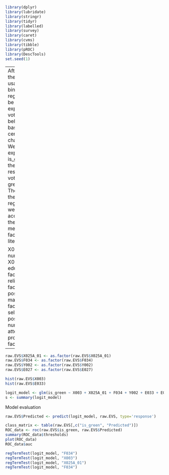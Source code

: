 ```r
library(dplyr)
library(lubridate)
library(stringr)
library(tidyr)
library(labelled)
library(survey)
library(caret)
library(cvms)
library(tibble)
library(pROC)
library(DescTools)
set.seed(1)

```

---
After making the data usable, a binary regression will be used to explain green voting behaviour based on certain voter characteristics.
We want to explain is_green (so if the given respondent voted for a green party). The items of the logistic regression were chosen according to the generally mentioned factors in literature.

X003: age - numeric
X025A_01: education - factor
F034: religion - factor
Y002: post-materialism - factor
E033: self-positioning - numeric
E027: attending protests - factor
---

```r
raw.EVS$X025A_01 <- as.factor(raw.EVS$X025A_01)
raw.EVS$F034 <- as.factor(raw.EVS$F034)
raw.EVS$Y002 <- as.factor(raw.EVS$Y002)
raw.EVS$E027 <- as.factor(raw.EVS$E027)

hist(raw.EVS$X003)
hist(raw.EVS$E033)

logit_model <- glm(is_green ~ X003 + X025A_01 + F034 + Y002 + E033 + E027, data = raw.EVS)
s <- summary(logit_model)

```

Model evaluation

```r
raw.EVS$Predicted <- predict(logit_model, raw.EVS, type='response')

class_matrix <- table(raw.EVS[,c("is_green", "Predicted")])
ROC_data <- roc(raw.EVS$is_green, raw.EVS$Predicted)
summary(ROC_data$thresholds)
plot(ROC_data)
ROC_data$auc

regTermTest(logit_model, "F034")
regTermTest(logit_model, "X003")
regTermTest(logit_model, "X025A_01")
regTermTest(logit_model, "F034")
```


